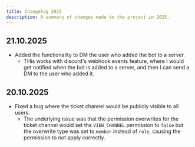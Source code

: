 ---
title: Changelog 2025
description: A summary of changes made to the project in 2025.
---

## 21.10.2025

- Added the functionality to DM the user who added the bot to a server.
  - THis works with discord's webhook events feature, where I would get notified when the bot is added to a server, and then I can send a DM to the user who added it.

## 20.10.2025

- Fixed a bug where the ticket channel would be publicly visible to all users.
  - The underlying issue was that the permission overwrites for the ticket channel would set the `VIEW_CHANNEL` permission to `false` but the overwrite type was set to `member` instead of `role`, causing the permission to not apply correctly.
